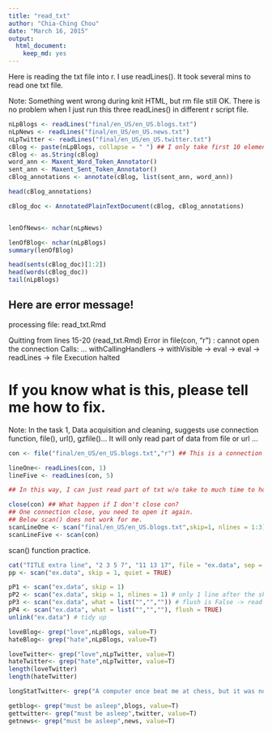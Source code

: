 ```yaml
---
title: "read_txt"
author: "Chia-Ching Chou"
date: "March 16, 2015"
output:
  html_document:
    keep_md: yes
---
```

Here is reading the txt file into r.
I use readLines().
It took several mins to read one txt file.

Note: Something went wrong during knit HTML, but rm file still OK.
There is no problem when I just run this three readLines() in different r script file.
```r
nLpBlogs <- readLines("final/en_US/en_US.blogs.txt")
nLpNews <- readLines("final/en_US/en_US.news.txt")
nLpTwitter <- readLines("final/en_US/en_US.twitter.txt")
cBlog <- paste(nLpBlogs, collapse = " ") ## I only take first 10 elements. whole txt file is too big.
cBlog <- as.String(cBlog)
word_ann <- Maxent_Word_Token_Annotator()
sent_ann <- Maxent_Sent_Token_Annotator()
cBlog_annotations <- annotate(cBlog, list(sent_ann, word_ann))

head(cBlog_annotations)

cBlog_doc <- AnnotatedPlainTextDocument(cBlog, cBlog_annotations)


lenOfNews<- nchar(nLpNews)

lenOfBlog<- nchar(nLpBlogs)
summary(lenOfBlog)

head(sents(cBlog_doc)[1:2])
head(words(cBlog_doc))
tail(nLpBlogs)

```
## Here are error message!
processing file: read_txt.Rmd

Quitting from lines 15-20 (read_txt.Rmd) 
Error in file(con, "r") : cannot open the connection
Calls: <Anonymous> ... withCallingHandlers -> withVisible -> eval -> eval -> readLines -> file
Execution halted

# If you know what is this, please tell me how to fix.


Note: In the task 1, Data acquisition and cleaning, suggests use connection function, file(), url(), gzfile()...
It will only read part of data from file or url ...

```r
con <- file("final/en_US/en_US.blogs.txt","r") ## This is a connection to one of the file.

lineOne<- readLines(con, 1)
lineFive <- readLines(con, 5)

## In this way, I can just read part of txt w/o take to much time to hold on computer.

close(con) ## What happen if I don't close con?
## One connection close, you need to open it again.
## Below scan() does not work for me.
scanLineOne <- scan("final/en_US/en_US.blogs.txt",skip=1, nlines = 1:3) ##????? still don't know.
scanLineFive <- scan(con)
```

scan() function practice.
```r
cat("TITLE extra line", "2 3 5 7", "11 13 17", file = "ex.data", sep = "\n") ## Make a ex.data txt file. 
pp <- scan("ex.data", skip = 1, quiet = TRUE)

pP1 <- scan("ex.data", skip = 1)
pP2 <- scan("ex.data", skip = 1, nlines = 1) # only 1 line after the skipped one
pP3 <- scan("ex.data", what = list("","","")) # flush is False -> read "7"
pP4 <- scan("ex.data", what = list("","",""), flush = TRUE)
unlink("ex.data") # tidy up


```

```r

loveBlog<- grep("love",nLpBlogs, value=T)
hateBlog<- grep("hate",nLpBlogs, value=T)

loveTwitter<- grep("love",nLpTwitter, value=T)
hateTwitter<- grep("hate",nLpTwitter, value=T)
length(loveTwitter)
length(hateTwitter)

longStatTwitter<- grep("A computer once beat me at chess, but it was no match for me at kickboxing",nLpTwitter, value=T)

getblog<- grep("must be asleep",blogs, value=T)
gettwitter<- grep("must be asleep",twitter, value=T)
getnews<- grep("must be asleep",news, value=T)



```


